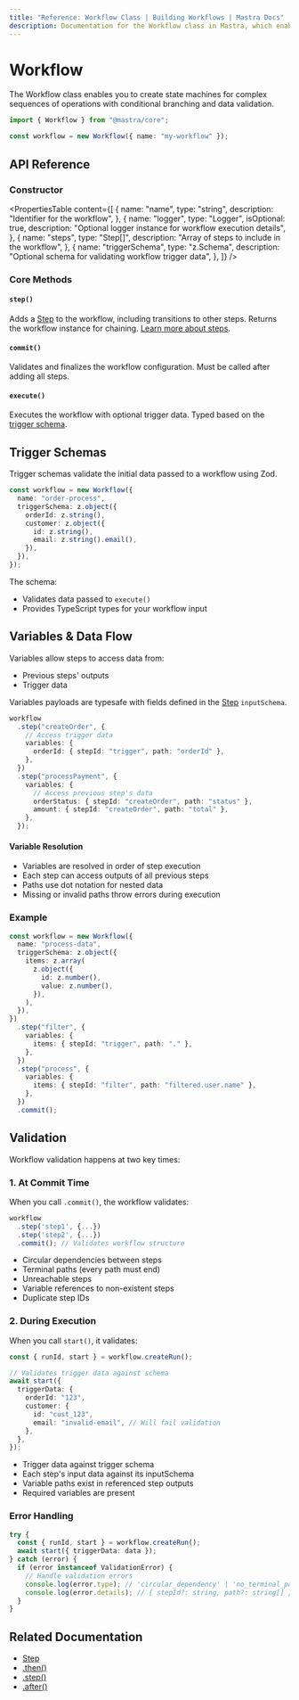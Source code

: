 ```yaml
---
title: "Reference: Workflow Class | Building Workflows | Mastra Docs"
description: Documentation for the Workflow class in Mastra, which enables you to create state machines for complex sequences of operations with conditional branching and data validation.
---
```


# Workflow

The Workflow class enables you to create state machines for complex sequences of operations with conditional branching and data validation.

```ts copy
import { Workflow } from "@mastra/core";

const workflow = new Workflow({ name: "my-workflow" });
```

## API Reference

### Constructor

<PropertiesTable
  content={[
    {
      name: "name",
      type: "string",
      description: "Identifier for the workflow",
    },
    {
      name: "logger",
      type: "Logger<WorkflowLogMessage>",
      isOptional: true,
      description: "Optional logger instance for workflow execution details",
    },
    {
      name: "steps",
      type: "Step[]",
      description: "Array of steps to include in the workflow",
    },
    {
      name: "triggerSchema",
      type: "z.Schema",
      description: "Optional schema for validating workflow trigger data",
    },
  ]}
/>

### Core Methods

#### `step()`

Adds a [Step](./step-class.mdx) to the workflow, including transitions to other steps. Returns the workflow instance for chaining. [Learn more about steps](./step-class.mdx).

#### `commit()`

Validates and finalizes the workflow configuration. Must be called after adding all steps.

#### `execute()`

Executes the workflow with optional trigger data. Typed based on the [trigger schema](./workflow.mdx#trigger-schemas).

## Trigger Schemas

Trigger schemas validate the initial data passed to a workflow using Zod.

```ts showLineNumbers copy
const workflow = new Workflow({
  name: "order-process",
  triggerSchema: z.object({
    orderId: z.string(),
    customer: z.object({
      id: z.string(),
      email: z.string().email(),
    }),
  }),
});
```

The schema:

- Validates data passed to `execute()`
- Provides TypeScript types for your workflow input

## Variables & Data Flow

Variables allow steps to access data from:

- Previous steps' outputs
- Trigger data

Variables payloads are typesafe with fields defined in the [Step](./step-class.mdx) `inputSchema`.

```ts showLineNumbers copy
workflow
  .step("createOrder", {
    // Access trigger data
    variables: {
      orderId: { stepId: "trigger", path: "orderId" },
    },
  })
  .step("processPayment", {
    variables: {
      // Access previous step's data
      orderStatus: { stepId: "createOrder", path: "status" },
      amount: { stepId: "createOrder", path: "total" },
    },
  });
```

#### Variable Resolution

- Variables are resolved in order of step execution
- Each step can access outputs of all previous steps
- Paths use dot notation for nested data
- Missing or invalid paths throw errors during execution

### Example

```ts showLineNumbers copy
const workflow = new Workflow({
  name: "process-data",
  triggerSchema: z.object({
    items: z.array(
      z.object({
        id: z.number(),
        value: z.number(),
      }),
    ),
  }),
})
  .step("filter", {
    variables: {
      items: { stepId: "trigger", path: "." },
    },
  })
  .step("process", {
    variables: {
      items: { stepId: "filter", path: "filtered.user.name" },
    },
  })
  .commit();
```

## Validation

Workflow validation happens at two key times:

### 1. At Commit Time

When you call `.commit()`, the workflow validates:

```ts showLineNumbers copy
workflow
  .step('step1', {...})
  .step('step2', {...})
  .commit(); // Validates workflow structure
```

- Circular dependencies between steps
- Terminal paths (every path must end)
- Unreachable steps
- Variable references to non-existent steps
- Duplicate step IDs

### 2. During Execution

When you call `start()`, it validates:

```ts showLineNumbers copy
const { runId, start } = workflow.createRun();

// Validates trigger data against schema
await start({
  triggerData: {
    orderId: "123",
    customer: {
      id: "cust_123",
      email: "invalid-email", // Will fail validation
    },
  },
});
```

- Trigger data against trigger schema
- Each step's input data against its inputSchema
- Variable paths exist in referenced step outputs
- Required variables are present

### Error Handling

```ts showLineNumbers copy
try {
  const { runId, start } = workflow.createRun();
  await start({ triggerData: data });
} catch (error) {
  if (error instanceof ValidationError) {
    // Handle validation errors
    console.log(error.type); // 'circular_dependency' | 'no_terminal_path' | 'unreachable_step'
    console.log(error.details); // { stepId?: string, path?: string[] }
  }
}
```

## Related Documentation

- [Step](./step-class.mdx)
- [.then()](./then.mdx)
- [.step()](./step-function.mdx)
- [.after()](./after.mdx)

